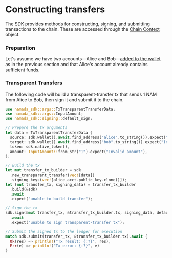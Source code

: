 # Constructing transfers

The SDK provides methods for constructing, signing, and submitting transactions to the chain. These are accessed through the [Chain Context](./context.mdx) object.

### Preparation

Let's assume we have two accounts—Alice and Bob—[added to the wallet](./setting-up-a-wallet.mdx) as in the previous section 
and that Alice's account already contains sufficient funds.

### Transparent Transfers
The following code will build a transparent-transfer tx that sends 1 NAM from Alice to Bob, then sign it and submit 
it to the chain.

```rust
use namada_sdk::args::TxTransparentTransferData;
use namada_sdk::args::InputAmount;
use namada_sdk::signing::default_sign;

// Prepare the tx arguments
let data = TxTransparentTransferData {
  source: sdk.wallet().await.find_address("alice".to_string()).expect("Invalid alias").into_owned(),
  target: sdk.wallet().await.find_address("bob".to_string()).expect("Invalid alias").into_owned(),
  token: sdk.native_token(),
  amount: InputAmount::from_str("1").expect("Invalid amount"), 
};

// Build the tx
let mut transfer_tx_builder = sdk
  .new_transparent_transfer(vec![data])
  .signing_keys(vec![alice_acct.public_key.clone()]);
let (mut transfer_tx, signing_data) = transfer_tx_builder
  .build(&sdk)
  .await
  .expect("unable to build transfer");

// Sign the tx
sdk.sign(&mut transfer_tx, &transfer_tx_builder.tx, signing_data, default_sign, ())
  .await
  .expect("unable to sign transparent-transfer tx");

// Submit the signed tx to the ledger for execution
match sdk.submit(transfer_tx, &transfer_tx_builder.tx).await {
  Ok(res) => println!("Tx result: {:?}", res),
  Err(e) => println!("Tx error: {:?}", e) 
}
```
